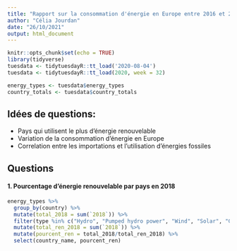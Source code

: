```yaml
---
title: "Rapport sur la consommation d'énergie en Europe entre 2016 et 2018"
author: "Célia Jourdan"
date: "26/10/2021"
output: html_document
---
```


```r
knitr::opts_chunk$set(echo = TRUE)
library(tidyverse)
tuesdata <- tidytuesdayR::tt_load('2020-08-04')
tuesdata <- tidytuesdayR::tt_load(2020, week = 32)

energy_types <- tuesdata$energy_types
country_totals <- tuesdata$country_totals
```

## Idées de questions:
- Pays qui utilisent le plus d'énergie renouvelable
- Variation de la consommation d'énergie en Europe
- Correlation entre les importations et l'utilisation d'énergies fossiles

## Questions

#### 1. Pourcentage d'énergie renouvelable par pays en 2018

```r
energy_types %>% 
  group_by(country) %>% 
  mutate(total_2018 = sum(`2018`)) %>% 
  filter(type %in% c("Hydro", "Pumped hydro power", "Wind", "Solar", "Geothermal", "Other")) %>% 
  mutate(total_ren_2018 = sum(`2018`)) %>% 
  mutate(pourcent_ren = total_2018/total_ren_2018) %>% 
  select(country_name, pourcent_ren)
```
















